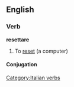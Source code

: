 ==English==

===Verb===
'''resettare''' {{transitive}}

#{{computing|lang=it}} To [[reset]] (a computer)

====Conjugation====
{{it-conj-are|resett|avere}}

[[Category:Italian verbs]]